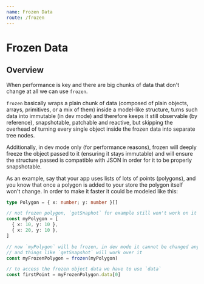 ```yaml
---
name: Frozen Data
route: /frozen
---
```



<FixStyle />

# Frozen Data

## Overview

When performance is key and there are big chunks of data that don't change at all we can use `frozen`.

`frozen` basically wraps a plain chunk of data (composed of plain objects, arrays, primitives, or a mix of them) inside a model-like structure, turns such data into immutable (in dev mode) and therefore keeps it still observable (by reference), snapshotable, patchable and reactive, but skipping the overhead of turning every single object inside the frozen data into separate tree nodes.

Additionally, in dev mode only (for performance reasons), frozen will deeply freeze the object passed to it (ensuring it stays immutable) and will ensure the structure passed is compatible with JSON in order for it to be properly snapshotable.

As an example, say that your app uses lists of lots of points (polygons), and you know that once a polygon is added to your store the polygon itself won't change. In order to make it faster it could be modeled like this:

```ts
type Polygon = { x: number; y: number }[]

// not frozen polygon, `getSnaphot` for example still won't work on it
const myPolygon = [
  { x: 10, y: 10 },
  { x: 20, y: 10 },
]

// now `myPolygon` will be frozen, in dev mode it cannot be changed anymore
// and things like `getSnapshot` will work over it
const myFrozenPolygon = frozen(myPolygon)

// to access the frozen object data we have to use `data`
const firstPoint = myFrozenPolygon.data[0]
```
